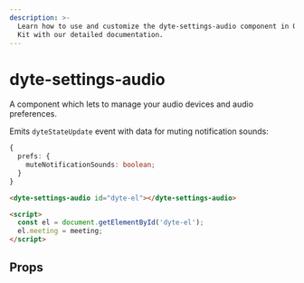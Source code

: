 ```yaml
---
description: >-
  Learn how to use and customize the dyte-settings-audio component in Ospi's UI
  Kit with our detailed documentation.
---
```


# dyte-settings-audio

A component which lets to manage your audio devices and audio preferences.

Emits `dyteStateUpdate` event with data for muting notification sounds:

```ts
{
  prefs: {
    muteNotificationSounds: boolean;
  }
}
```

```html
<dyte-settings-audio id="dyte-el"></dyte-settings-audio>

<script>
  const el = document.getElementById('dyte-el');
  el.meeting = meeting;
</script>
```

## Props

<PropsTable of="dyte-settings-audio" />

<head>
  <title>UI Kit dyte-settings-audio</title>
</head>

